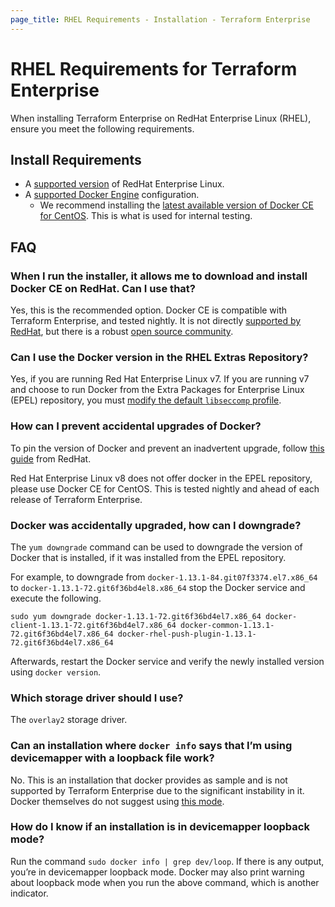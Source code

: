 ```yaml
---
page_title: RHEL Requirements - Installation - Terraform Enterprise
---
```


# RHEL Requirements for Terraform Enterprise

When installing Terraform Enterprise on RedHat Enterprise Linux (RHEL), ensure you meet the following requirements.

## Install Requirements

* A [supported version](/enterprise/before-installing#operating-system-requirements) of RedHat Enterprise Linux.
* A [supported Docker Engine](/enterprise/before-installing#docker-engine-requirements) configuration. 
	* We recommend installing the [latest available version of Docker CE for CentOS](https://docs.docker.com/engine/release-notes/). This is what is used for internal testing. 

## FAQ

### When I run the installer, it allows me to download and install Docker CE on RedHat. Can I use that?

Yes, this is the recommended option. Docker CE is compatible with Terraform Enterprise, and tested nightly. It is not directly [supported by RedHat](https://access.redhat.com/articles/2726611), but there is a robust [open source community](https://www.docker.com/support/).

### Can I use the Docker version in the RHEL Extras Repository?

Yes, if you are running Red Hat Enterprise Linux v7. If you are running v7 and choose to run Docker from the Extra Packages for Enterprise Linux (EPEL) repository, you must [modify the default `libseccomp` profile](/enterprise/before-installing#option-3-docker-engine-using-a-modified-libseccomp-profile).

### How can I prevent accidental upgrades of Docker?

To pin the version of Docker and prevent an inadvertent upgrade, follow [this guide](https://access.redhat.com/solutions/98873) from RedHat.

Red Hat Enterprise Linux v8 does not offer docker in the EPEL repository, please use Docker CE for CentOS. This is tested nightly and ahead of each release of Terraform Enterprise. 

### Docker was accidentally upgraded, how can I downgrade?

The `yum downgrade` command can be used to downgrade the version of Docker that is installed, if it was installed from the EPEL repository.

For example, to downgrade from `docker-1.13.1-84.git07f3374.el7.x86_64` to `docker-1.13.1-72.git6f36bd4el8.x86_64` stop the Docker service and execute the following.

```
sudo yum downgrade docker-1.13.1-72.git6f36bd4el7.x86_64 docker-client-1.13.1-72.git6f36bd4el7.x86_64 docker-common-1.13.1-72.git6f36bd4el7.x86_64 docker-rhel-push-plugin-1.13.1-72.git6f36bd4el7.x86_64
```

Afterwards, restart the Docker service and verify the newly installed version using `docker version`.

### Which storage driver should I use?

The `overlay2` storage driver.

### Can an installation where `docker info` says that I’m using devicemapper with a loopback file work?

No. This is an installation that docker provides as sample and is not supported by Terraform Enterprise due to the significant instability in it. Docker themselves do not suggest using [this mode](https://docs.docker.com/storage/storagedriver/device-mapper-driver/#configure-loop-lvm-mode-for-testing).

### How do I know if an installation is in devicemapper loopback mode?

Run the command `sudo docker info | grep dev/loop`. If there is any output, you’re in devicemapper loopback mode. Docker may also print warning about loopback mode when you run the above command, which is another indicator.
